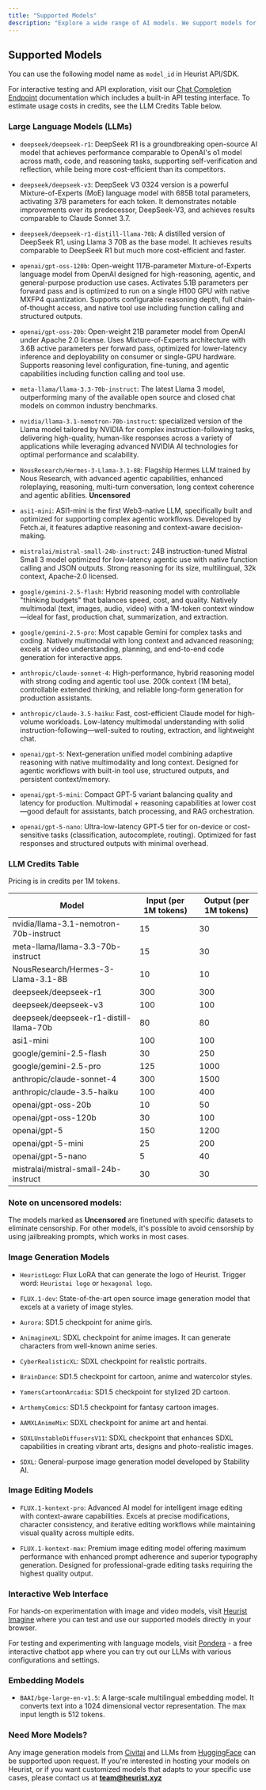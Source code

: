```yaml
---
title: "Supported Models"
description: "Explore a wide range of AI models. We support models for natural language tasks, image generation, and domain-specific use cases in crypto and Web3. We also provide model fine-tuning service and private model deployment."
---
```


## Supported Models

You can use the following model name as `model_id` in Heurist API/SDK.

For interactive testing and API exploration, visit our [Chat Completion Endpoint](https://docs.heurist.ai/dev-guide/llm-gateway/endpoint) documentation which includes a built-in API testing interface.
To estimate usage costs in credits, see the LLM Credits Table below.

### Large Language Models (LLMs)
  * `deepseek/deepseek-r1`: DeepSeek R1 is a groundbreaking open-source AI model that achieves performance comparable to OpenAI's o1 model across math, code, and reasoning tasks, supporting self-verification and reflection, while being more cost-efficient than its competitors.
  * `deepseek/deepseek-v3`: DeepSeek V3 0324 version is a powerful Mixture-of-Experts (MoE) language model with 685B total parameters, activating 37B parameters for each token. It demonstrates notable improvements over its predecessor, DeepSeek-V3, and achieves results comparable to Claude Sonnet 3.7.
  * `deepseek/deepseek-r1-distill-llama-70b`: A distilled version of DeepSeek R1, using Llama 3 70B as the base model. It achieves results comparable to DeepSeek R1 but much more cost-efficient and faster.
  * `openai/gpt-oss-120b`: Open-weight 117B-parameter Mixture-of-Experts language model from OpenAI designed for high-reasoning, agentic, and general-purpose production use cases. Activates 5.1B parameters per forward pass and is optimized to run on a single H100 GPU with native MXFP4 quantization. Supports configurable reasoning depth, full chain-of-thought access, and native tool use including function calling and structured outputs.
  * `openai/gpt-oss-20b`: Open-weight 21B parameter model from OpenAI under Apache 2.0 license. Uses Mixture-of-Experts architecture with 3.6B active parameters per forward pass, optimized for lower-latency inference and deployability on consumer or single-GPU hardware. Supports reasoning level configuration, fine-tuning, and agentic capabilities including function calling and tool use.
  
  * `meta-llama/llama-3.3-70b-instruct`: The latest Llama 3 model, outperforming many of the available open source and closed chat models on common industry benchmarks.
  * `nvidia/llama-3.1-nemotron-70b-instruct`: specialized version of the Llama model tailored by NVIDIA for complex instruction-following tasks, delivering high-quality, human-like responses across a variety of applications while leveraging advanced NVIDIA AI technologies for optimal performance and scalability.
  * `NousResearch/Hermes-3-Llama-3.1-8B`: Flagship Hermes LLM trained by Nous Research, with advanced agentic capabilities, enhanced roleplaying, reasoning, multi-turn conversation, long context coherence and agentic abilities. **Uncensored**
  * `asi1-mini`: ASI1-mini is the first Web3-native LLM, specifically built and optimized for supporting complex agentic workflows. Developed by Fetch.ai, it features adaptive reasoning and context-aware decision-making.
  * `mistralai/mistral-small-24b-instruct`: 24B instruction-tuned Mistral Small 3 model optimized for low-latency agentic use with native function calling and JSON outputs. Strong reasoning for its size, multilingual, 32k context, Apache-2.0 licensed.
  * `google/gemini-2.5-flash`: Hybrid reasoning model with controllable "thinking budgets" that balances speed, cost, and quality. Natively multimodal (text, images, audio, video) with a 1M-token context window—ideal for fast, production chat, summarization, and extraction.
  * `google/gemini-2.5-pro`: Most capable Gemini for complex tasks and coding. Natively multimodal with long context and advanced reasoning; excels at video understanding, planning, and end-to-end code generation for interactive apps.
  * `anthropic/claude-sonnet-4`: High-performance, hybrid reasoning model with strong coding and agentic tool use. 200k context (1M beta), controllable extended thinking, and reliable long-form generation for production assistants.
  * `anthropic/claude-3.5-haiku`: Fast, cost-efficient Claude model for high-volume workloads. Low-latency multimodal understanding with solid instruction-following—well-suited to routing, extraction, and lightweight chat.
  * `openai/gpt-5`: Next-generation unified model combining adaptive reasoning with native multimodality and long context. Designed for agentic workflows with built-in tool use, structured outputs, and persistent context/memory.
  * `openai/gpt-5-mini`: Compact GPT‑5 variant balancing quality and latency for production. Multimodal + reasoning capabilities at lower cost—good default for assistants, batch processing, and RAG orchestration.
  * `openai/gpt-5-nano`: Ultra-low-latency GPT‑5 tier for on-device or cost-sensitive tasks (classification, autocomplete, routing). Optimized for fast responses and structured outputs with minimal overhead.

### LLM Credits Table

Pricing is in credits per 1M tokens.

| Model | Input (per 1M tokens) | Output (per 1M tokens) |
|-------|------------------------|-------------------------|
| nvidia/llama-3.1-nemotron-70b-instruct | 15 | 30 |
| meta-llama/llama-3.3-70b-instruct | 15 | 30 |
| NousResearch/Hermes-3-Llama-3.1-8B | 10 | 10 |
| deepseek/deepseek-r1 | 300 | 300 |
| deepseek/deepseek-v3 | 100 | 100 |
| deepseek/deepseek-r1-distill-llama-70b | 80 | 80 |
| asi1-mini | 100 | 100 |
| google/gemini-2.5-flash | 30 | 250 |
| google/gemini-2.5-pro | 125 | 1000 |
| anthropic/claude-sonnet-4 | 300 | 1500 |
| anthropic/claude-3.5-haiku | 100 | 400 |
| openai/gpt-oss-20b | 10 | 50 |
| openai/gpt-oss-120b | 30 | 100 |
| openai/gpt-5 | 150 | 1200 |
| openai/gpt-5-mini | 25 | 200 |
| openai/gpt-5-nano | 5 | 40 |
| mistralai/mistral-small-24b-instruct | 30 | 30 |

### Note on uncensored models:

The models marked as **Uncensored** are finetuned with specific datasets to eliminate censorship. For other models, it's possible to avoid censorship by using jailbreaking prompts, which works in most cases.

### Image Generation Models

  * `HeuristLogo`: Flux LoRA that can generate the logo of Heurist. Trigger word: `Heuristai logo` or `hexagonal logo`.
  * `FLUX.1-dev`: State-of-the-art open source image generation model that excels at a variety of image styles.

  * `Aurora`: SD1.5 checkpoint for anime girls.

  * `AnimagineXL`: SDXL checkpoint for anime images. It can generate characters from well-known anime series.

  * `CyberRealisticXL`: SDXL checkpoint for realistic portraits.

  * `BrainDance`: SD1.5 checkpoint for cartoon, anime and watercolor styles.

  * `YamersCartoonArcadia`: SD1.5 checkpoint for stylized 2D cartoon.

  * `ArthemyComics`: SD1.5 checkpoint for fantasy cartoon images.

  * `AAMXLAnimeMix`: SDXL checkpoint for anime art and hentai.

  * `SDXLUnstableDiffusersV11`: SDXL checkpoint that enhances SDXL capabilities in creating vibrant arts, designs and photo-realistic images.

  * `SDXL`: General-purpose image generation model developed by Stability AI.

### Image Editing Models

  * `FLUX.1-kontext-pro`: Advanced AI model for intelligent image editing with context-aware capabilities. Excels at precise modifications, character consistency, and iterative editing workflows while maintaining visual quality across multiple edits.
  
  * `FLUX.1-kontext-max`: Premium image editing model offering maximum performance with enhanced prompt adherence and superior typography generation. Designed for professional-grade editing tasks requiring the highest quality output.

### Interactive Web Interface

For hands-on experimentation with image and video models, visit [Heurist Imagine](https://imagine.heurist.ai) where you can test and use our supported models directly in your browser.

For testing and experimenting with language models, visit [Pondera](https://pondera.heurist.ai) - a free interactive chatbot app where you can try out our LLMs with various configurations and settings.

### Embedding Models
  * `BAAI/bge-large-en-v1.5`: A large-scale multilingual embedding model. It converts text into a 1024 dimensional vector representation. The max input length is 512 tokens.

### Need More Models?

Any image generation models from [Civitai](https://civitai.com/) and LLMs from [HuggingFace](https://huggingface.co/) can be supported upon request. If you're interested in hosting your models on Heurist, or if you want customized models that adapts to your specific use cases, please contact us at **team@heurist.xyz**
